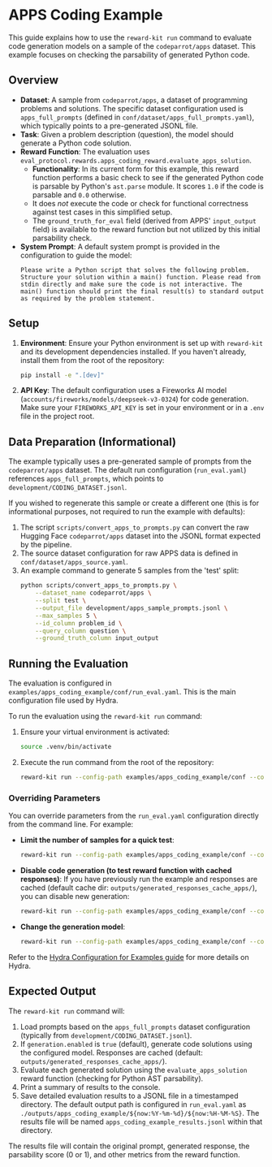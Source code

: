 # APPS Coding Example

This guide explains how to use the `reward-kit run` command to evaluate code generation models on a sample of the `codeparrot/apps` dataset. This example focuses on checking the parsability of generated Python code.

## Overview

*   **Dataset**: A sample from `codeparrot/apps`, a dataset of programming problems and solutions. The specific dataset configuration used is `apps_full_prompts` (defined in `conf/dataset/apps_full_prompts.yaml`), which typically points to a pre-generated JSONL file.
*   **Task**: Given a problem description (question), the model should generate a Python code solution.
*   **Reward Function**: The evaluation uses `eval_protocol.rewards.apps_coding_reward.evaluate_apps_solution`.
    *   **Functionality**: In its current form for this example, this reward function performs a basic check to see if the generated Python code is parsable by Python's `ast.parse` module. It scores `1.0` if the code is parsable and `0.0` otherwise.
    *   It does *not* execute the code or check for functional correctness against test cases in this simplified setup.
    *   The `ground_truth_for_eval` field (derived from APPS' `input_output` field) is available to the reward function but not utilized by this initial parsability check.
*   **System Prompt**: A default system prompt is provided in the configuration to guide the model:
    ```
    Please write a Python script that solves the following problem. Structure your solution within a main() function. Please read from stdin directly and make sure the code is not interactive. The main() function should print the final result(s) to standard output as required by the problem statement.
    ```

## Setup

1.  **Environment**: Ensure your Python environment is set up with `reward-kit` and its development dependencies installed. If you haven't already, install them from the root of the repository:
    ```bash
    pip install -e ".[dev]"
    ```
2.  **API Key**: The default configuration uses a Fireworks AI model (`accounts/fireworks/models/deepseek-v3-0324`) for code generation. Make sure your `FIREWORKS_API_KEY` is set in your environment or in a `.env` file in the project root.

## Data Preparation (Informational)

The example typically uses a pre-generated sample of prompts from the `codeparrot/apps` dataset. The default run configuration (`run_eval.yaml`) references `apps_full_prompts`, which points to `development/CODING_DATASET.jsonl`.

If you wished to regenerate this sample or create a different one (this is for informational purposes, not required to run the example with defaults):
1.  The script `scripts/convert_apps_to_prompts.py` can convert the raw Hugging Face `codeparrot/apps` dataset into the JSONL format expected by the pipeline.
2.  The source dataset configuration for raw APPS data is defined in `conf/dataset/apps_source.yaml`.
3.  An example command to generate 5 samples from the 'test' split:
    ```bash
    python scripts/convert_apps_to_prompts.py \
        --dataset_name codeparrot/apps \
        --split test \
        --output_file development/apps_sample_prompts.jsonl \
        --max_samples 5 \
        --id_column problem_id \
        --query_column question \
        --ground_truth_column input_output
    ```

## Running the Evaluation

The evaluation is configured in `examples/apps_coding_example/conf/run_eval.yaml`. This is the main configuration file used by Hydra.

To run the evaluation using the `reward-kit run` command:

1.  Ensure your virtual environment is activated:
    ```bash
    source .venv/bin/activate
    ```
2.  Execute the run command from the root of the repository:
    ```bash
    reward-kit run --config-path examples/apps_coding_example/conf --config-name run_eval
    ```

### Overriding Parameters

You can override parameters from the `run_eval.yaml` configuration directly from the command line. For example:

*   **Limit the number of samples for a quick test**:
    ```bash
    reward-kit run --config-path examples/apps_coding_example/conf --config-name run_eval evaluation_params.limit_samples=2
    ```
*   **Disable code generation (to test reward function with cached responses)**:
    If you have previously run the example and responses are cached (default cache dir: `outputs/generated_responses_cache_apps/`), you can disable new generation:
    ```bash
    reward-kit run --config-path examples/apps_coding_example/conf --config-name run_eval generation.enabled=false
    ```
*   **Change the generation model**:
    ```bash
    reward-kit run --config-path examples/apps_coding_example/conf --config-name run_eval generation.model_name="accounts/fireworks/models/another-model"
    ```

Refer to the [Hydra Configuration for Examples guide](../../developer_guide/hydra_configuration.mdx) for more details on Hydra.

## Expected Output

The `reward-kit run` command will:

1.  Load prompts based on the `apps_full_prompts` dataset configuration (typically from `development/CODING_DATASET.jsonl`).
2.  If `generation.enabled` is `true` (default), generate code solutions using the configured model. Responses are cached (default: `outputs/generated_responses_cache_apps/`).
3.  Evaluate each generated solution using the `evaluate_apps_solution` reward function (checking for Python AST parsability).
4.  Print a summary of results to the console.
5.  Save detailed evaluation results to a JSONL file in a timestamped directory. The default output path is configured in `run_eval.yaml` as `./outputs/apps_coding_example/${now:%Y-%m-%d}/${now:%H-%M-%S}`. The results file will be named `apps_coding_example_results.jsonl` within that directory.

The results file will contain the original prompt, generated response, the parsability score (0 or 1), and other metrics from the reward function.
